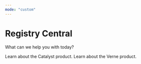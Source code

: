 ```yaml
---
mode: "custom"
---
```


# Registry Central

What can we help you with today?

<Columns cols={2}>
  <Card 
    title="Catalyst"
      icon="code-branch"
  href="/catalyst/intro"
  arrow="true"
  cta="Click here"
  >
    Learn about the Catalyst product.
  </Card>
  <Card 
    title="Verne"
      icon="bolt"
  href="/verne/intro"
  arrow="true"
  cta="Click here"
    >
    Learn about the Verne product.
  </Card>
</Columns>